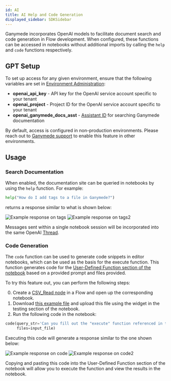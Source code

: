 ```yaml
---
id: AI
title: AI Help and Code Generation
displayed_sidebar: SDKSidebar
---
```


Ganymede incorporates OpenAI models to facilitate document search and code generation in Flow development.  When configured, these functions can be accessed in notebooks without additional imports by calling the `help` and `code` functions respectively.

## GPT Setup

To set up access for any given environment, ensure that the following variables are set in [Environment Administration](../AdminControls):

* **openai_api_key** - API key for the OpenAI service account specific to your tenant
* **openai_project** - Project ID for the OpenAI service account specific to your tenant
* **openai_ganymede_docs_asst** - [Assistant ID](https://platform.openai.com/assistants) for searching Ganymede documentation

By default, access is configured in non-production environments.  Please reach out to [Ganymede support](mailto:support@ganymede.bio) to enable this feature in other environments.

## Usage

### Search Documentation

When enabled, the documentation site can be queried in notebooks by using the `help` function.  For example:

```python
help("How do I add tags to a file in Ganymede?")
``` 

returns a response similar to what is shown below:

<div class="text--center">
<img alt="Example response on tags" src="https://ganymede-bio.mo.cloudinary.net/apiServer/HelpExample_20240523.png"/>
<img alt="Example response on tags2" src="https://ganymede-bio.mo.cloudinary.net/apiServer/HelpExample2_20240523.png"/>
</div>

Messages sent within a single notebook session will be incorporated into the same OpenAI [Thread](https://platform.openai.com/docs/assistants/overview).

### Code Generation

The `code` function can be used to generate code snippets in editor notebooks, which can be used as the basis for the execute function.  This function generates code for the [User-Defined Function section of the notebook](../NodeEditor#backing-notebooks) based on a provided prompt and files provided. 

To try this feature out, you can perform the following steps:

0. Create a [CSV_Read node](../nodes/File/CSV_Read) in a Flow and open up the corresponding notebook.
1. Download [this example file](https://github.com/Ganymede-Bio/website-docusaurus/raw/main/qiacuity_dpcr_example01.csv) and upload this file using the widget in the testing section of the notebook.
2. Run the following code in the notebook:

```python
code(query_str='Can you fill out the "execute" function referenced in the instructions to upload the attached data as a table called "results"? Please ignore the first row in the CSV file, treating the second row as the header. Please name the first column in the uploaded file "Well Position".', 
     files=input_file)
```

Executing this code will generate a response similar to the one shown below:

<div class="text--center">
<img alt="Example response on code" src="https://ganymede-bio.mo.cloudinary.net/apiServer/CodeExample_20240522.png"/>
<img alt="Example response on code2" src="https://ganymede-bio.mo.cloudinary.net/apiServer/CodeExample2_20240522.png"/>
</div>

Copying and pasting this code into the User-Defined Function section of the notebook will allow you to execute the function and view the results in the notebook.

